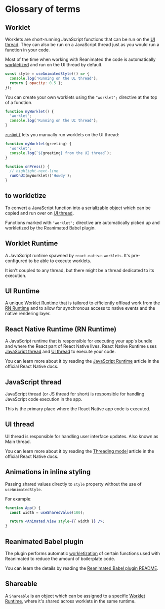 # Glossary of terms
## Worklet

Worklets are short-running JavaScript functions that can be run on the [UI thread](/docs/fundamentals/glossary#ui-thread). They can also be run on a JavaScript thread just as you would run a function in your code.

Most of the time when working with Reanimated the code is automatically [workletized](/docs/fundamentals/glossary#to-workletize) and run on the UI thread by default.

```javascript
const style = useAnimatedStyle(() => {
  console.log('Running on the UI thread');
  return { opacity: 0.5 };
});
```

You can create your own worklets using the `"worklet";` directive at the top of a function.

```javascript
function myWorklet() {
  'worklet';
  console.log('Running on the UI thread');
}
```

[`runOnUI`](/docs/threading/runOnUI) lets you manually run worklets on the UI thread:

```javascript
function myWorklet(greeting) {
  'worklet';
  console.log(`${greeting} from the UI thread`);
}

function onPress() {
  // highlight-next-line
  runOnUI(myWorklet)('Howdy');
}
```

## to workletize

To convert a JavaScript function into a serializable object which can be copied and run over on [UI thread](/docs/fundamentals/glossary#ui-thread).

Functions marked with `"worklet";` directive are automatically picked up and workletized by the Reanimated Babel plugin.

## Worklet Runtime

A JavaScript runtime spawned by `react-native-worklets`. It's pre-configured to be able to execute worklets. 

It isn't coupled to any thread, but there might be a thread dedicated to its execution.

## UI Runtime

A unique [Worklet Runtime](/docs/fundamentals/glossary#worklet-runtime) that is tailored to efficiently offload work from the [RN Runtime](/docs/fundamentals/glossary#react-native-runtime-rn-runtime) and to allow for synchronous access to native events and the native rendering layer.

## React Native Runtime (RN Runtime)

A JavaScript runtime that is responsible for executing your app's bundle and where the React part of React Native lives.
React Native Runtime uses [JavaScript thread](/docs/fundamentals/glossary#javascript-thread) and [UI thread](/docs/fundamentals/glossary#ui-thread) to execute your code.

You can learn more about it by reading the [JavaScript Runtime](https://reactnative.dev/docs/javascript-environment) article in the official React Native docs.

## JavaScript thread

JavaScript thread (or JS thread for short) is responsible for handling JavaScript code execution in the app.

This is the primary place where the React Native app code is executed.

## UI thread

UI thread is responsible for handling user interface updates. Also known as Main thread.

You can learn more about it by reading the [Threading model](https://reactnative.dev/architecture/threading-model) article in the official React Native docs.

## Animations in inline styling

Passing shared values directly to `style` property without the use of `useAnimatedStyle`.

For example:

```jsx
function App() {
  const width = useSharedValue(100);

  return <Animated.View style={{ width }} />;
}
```

## Reanimated Babel plugin

The plugin performs automatic [workletization](/docs/fundamentals/glossary#to-workletize) of certain functions used with Reanimated to reduce the amount of boilerplate code.

You can learn the details by reading the [Reanimated Babel plugin README](https://github.com/software-mansion/react-native-reanimated/blob/main/packages/react-native-worklets/plugin/README-dev.md).

## Shareable

<DeprecatedBanner />

A `Shareable` is an object which can be assigned to a specific [Worklet Runtime](/docs/fundamentals/glossary#worklet-runtime), where it's shared across worklets in the same runtime.
